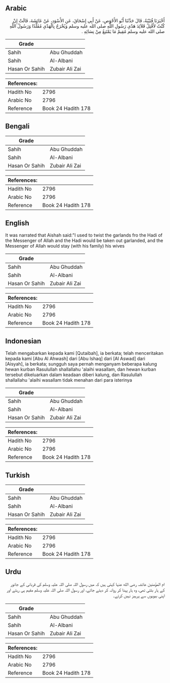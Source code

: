 ## Arabic


<div dir="rtl" lang="ar" style={{fontSize:'larger',backgroundColor:'#f8f9fa',padding:20}}>
أَخْبَرَنَا قُتَيْبَةُ، قَالَ حَدَّثَنَا أَبُو الأَحْوَصِ، عَنْ أَبِي إِسْحَاقَ، عَنِ الأَسْوَدِ، عَنْ عَائِشَةَ، قَالَتْ إِنْ كُنْتُ لأَفْتِلُ قَلاَئِدَ هَدْىِ رَسُولِ اللَّهِ صلى الله عليه وسلم وَيُخْرَجُ بِالْهَدْىِ مُقَلَّدًا وَرَسُولُ اللَّهِ صلى الله عليه وسلم مُقِيمٌ مَا يَمْتَنِعُ مِنْ نِسَائِهِ ‏.‏
</div>
<div style={{backgroundColor:'#f8f9fa',padding:20, marginBottom: 10}}><table> <thead> <tr> <th>Grade</th> <th></th> </tr> </thead> <tbody> <tr><td>Sahih</td><td>Abu Ghuddah</td></tr><tr><td>Sahih</td><td>Al-Albani</td></tr><tr><td>Hasan Or Sahih</td><td>Zubair Ali Zai</td></tr></tbody></table><table> <thead> <tr> <th>References:</th> <th></th> </tr> </thead> <tbody><tr><td>Hadith No</td><td>2796</td></tr><tr><td>Arabic No</td><td>2796</td></tr><tr><td>Reference</td><td>Book 24 Hadith 178</td></tr></tbody></table></div>

## Bengali


<div dir="ltr" lang="bn" style={{fontSize:'larger',backgroundColor:'#f8f9fa',padding:20}}>

</div>
<div style={{backgroundColor:'#f8f9fa',padding:20, marginBottom: 10}}><table> <thead> <tr> <th>Grade</th> <th></th> </tr> </thead> <tbody> <tr><td>Sahih</td><td>Abu Ghuddah</td></tr><tr><td>Sahih</td><td>Al-Albani</td></tr><tr><td>Hasan Or Sahih</td><td>Zubair Ali Zai</td></tr></tbody></table><table> <thead> <tr> <th>References:</th> <th></th> </tr> </thead> <tbody><tr><td>Hadith No</td><td>2796</td></tr><tr><td>Arabic No</td><td>2796</td></tr><tr><td>Reference</td><td>Book 24 Hadith 178</td></tr></tbody></table></div>

## English


<div dir="ltr" lang="en" style={{fontSize:'larger',backgroundColor:'#f8f9fa',padding:20}}>
It was narrated that Aishah said:"I used to twist the garlands fro the Hadi of the Messenger of Allah and the Hadi would be taken out garlanded, and the Messenger of Allah would stay (with his family) his wives
</div>
<div style={{backgroundColor:'#f8f9fa',padding:20, marginBottom: 10}}><table> <thead> <tr> <th>Grade</th> <th></th> </tr> </thead> <tbody> <tr><td>Sahih</td><td>Abu Ghuddah</td></tr><tr><td>Sahih</td><td>Al-Albani</td></tr><tr><td>Hasan Or Sahih</td><td>Zubair Ali Zai</td></tr></tbody></table><table> <thead> <tr> <th>References:</th> <th></th> </tr> </thead> <tbody><tr><td>Hadith No</td><td>2796</td></tr><tr><td>Arabic No</td><td>2796</td></tr><tr><td>Reference</td><td>Book 24 Hadith 178</td></tr></tbody></table></div>

## Indonesian


<div dir="ltr" lang="id" style={{fontSize:'larger',backgroundColor:'#f8f9fa',padding:20}}>
Telah mengabarkan kepada kami [Qutaibah], ia berkata; telah menceritakan kepada kami [Abu Al Ahwash] dari [Abu Ishaq] dari [Al Aswad] dari [Aisyah], ia berkata; sungguh saya pernah menganyam beberapa kalung hewan kurban Rasulullah shallallahu 'alaihi wasallam, dan hewan kurban tersebut dikeluarkan dalam keadaan diberi kalung, dan Rasulullah shallallahu 'alaihi wasallam tidak menahan dari para isterinya
</div>
<div style={{backgroundColor:'#f8f9fa',padding:20, marginBottom: 10}}><table> <thead> <tr> <th>Grade</th> <th></th> </tr> </thead> <tbody> <tr><td>Sahih</td><td>Abu Ghuddah</td></tr><tr><td>Sahih</td><td>Al-Albani</td></tr><tr><td>Hasan Or Sahih</td><td>Zubair Ali Zai</td></tr></tbody></table><table> <thead> <tr> <th>References:</th> <th></th> </tr> </thead> <tbody><tr><td>Hadith No</td><td>2796</td></tr><tr><td>Arabic No</td><td>2796</td></tr><tr><td>Reference</td><td>Book 24 Hadith 178</td></tr></tbody></table></div>

## Turkish


<div dir="ltr" lang="tr" style={{fontSize:'larger',backgroundColor:'#f8f9fa',padding:20}}>

</div>
<div style={{backgroundColor:'#f8f9fa',padding:20, marginBottom: 10}}><table> <thead> <tr> <th>Grade</th> <th></th> </tr> </thead> <tbody> <tr><td>Sahih</td><td>Abu Ghuddah</td></tr><tr><td>Sahih</td><td>Al-Albani</td></tr><tr><td>Hasan Or Sahih</td><td>Zubair Ali Zai</td></tr></tbody></table><table> <thead> <tr> <th>References:</th> <th></th> </tr> </thead> <tbody><tr><td>Hadith No</td><td>2796</td></tr><tr><td>Arabic No</td><td>2796</td></tr><tr><td>Reference</td><td>Book 24 Hadith 178</td></tr></tbody></table></div>

## Urdu


<div dir="rtl" lang="ur" style={{fontSize:'larger',backgroundColor:'#f8f9fa',padding:20}}>
ام المؤمنین عائشہ رضی الله عنہا کہتی ہیں کہ میں رسول اللہ صلی اللہ علیہ وسلم کی قربانی کے جانور کے ہار بٹتی تھی، وہ ہار پہنا کر روانہ کر دیئے جاتے، اور رسول اللہ صلی اللہ علیہ وسلم مقیم ہی رہتے اور اپنی بیویوں سے پرہیز نہیں کرتے۔
</div>
<div style={{backgroundColor:'#f8f9fa',padding:20, marginBottom: 10}}><table> <thead> <tr> <th>Grade</th> <th></th> </tr> </thead> <tbody> <tr><td>Sahih</td><td>Abu Ghuddah</td></tr><tr><td>Sahih</td><td>Al-Albani</td></tr><tr><td>Hasan Or Sahih</td><td>Zubair Ali Zai</td></tr></tbody></table><table> <thead> <tr> <th>References:</th> <th></th> </tr> </thead> <tbody><tr><td>Hadith No</td><td>2796</td></tr><tr><td>Arabic No</td><td>2796</td></tr><tr><td>Reference</td><td>Book 24 Hadith 178</td></tr></tbody></table></div>
